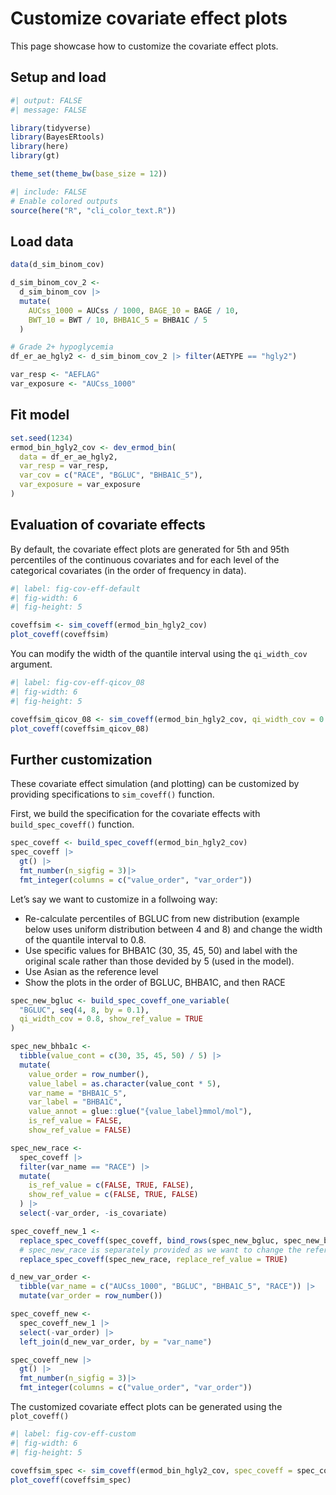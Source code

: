 # Customize covariate effect plots

This page showcase how to customize the covariate effect plots.

## Setup and load

```r
#| output: FALSE
#| message: FALSE

library(tidyverse)
library(BayesERtools)
library(here)
library(gt)

theme_set(theme_bw(base_size = 12))
```

```r
#| include: FALSE
# Enable colored outputs
source(here("R", "cli_color_text.R"))
```

## Load data

```r
data(d_sim_binom_cov)

d_sim_binom_cov_2 <-
  d_sim_binom_cov |>
  mutate(
    AUCss_1000 = AUCss / 1000, BAGE_10 = BAGE / 10,
    BWT_10 = BWT / 10, BHBA1C_5 = BHBA1C / 5
  )

# Grade 2+ hypoglycemia
df_er_ae_hgly2 <- d_sim_binom_cov_2 |> filter(AETYPE == "hgly2")

var_resp <- "AEFLAG"
var_exposure <- "AUCss_1000"
```

## Fit model

```r
set.seed(1234)
ermod_bin_hgly2_cov <- dev_ermod_bin(
  data = df_er_ae_hgly2,
  var_resp = var_resp,
  var_cov = c("RACE", "BGLUC", "BHBA1C_5"),
  var_exposure = var_exposure
)
```

## Evaluation of covariate effects

By default, the covariate effect plots are generated for 5th and 95th percentiles
of the continuous covariates and for each level of the categorical covariates
(in the order of frequency in data).


```r
#| label: fig-cov-eff-default
#| fig-width: 6
#| fig-height: 5

coveffsim <- sim_coveff(ermod_bin_hgly2_cov)
plot_coveff(coveffsim)
```

You can modify the width of the quantile interval using the `qi_width_cov` argument.

```r
#| label: fig-cov-eff-qicov_08
#| fig-width: 6
#| fig-height: 5

coveffsim_qicov_08 <- sim_coveff(ermod_bin_hgly2_cov, qi_width_cov = 0.8)
plot_coveff(coveffsim_qicov_08)
```

## Further customization

These covariate effect simulation (and plotting) can be customized by providing
specifications to `sim_coveff()` function.

First, we build the specification for the covariate effects with
`build_spec_coveff()` function.


```r
spec_coveff <- build_spec_coveff(ermod_bin_hgly2_cov)
spec_coveff |> 
  gt() |> 
  fmt_number(n_sigfig = 3)|>
  fmt_integer(columns = c("value_order", "var_order"))
```

Let's say we want to customize in a follwoing way:

- Re-calculate percentiles of BGLUC from new distribution (example below uses
  uniform distribution between 4 and 8) and change the width of the quantile
  interval to 0.8.
- Use specific values for BHBA1C (30, 35, 45, 50) and label with the original 
  scale rather than those devided by 5 (used in the model).
- Use Asian as the reference level
- Show the plots in the order of BGLUC, BHBA1C, and then RACE

```r
spec_new_bgluc <- build_spec_coveff_one_variable(
  "BGLUC", seq(4, 8, by = 0.1),
  qi_width_cov = 0.8, show_ref_value = TRUE
)

spec_new_bhba1c <- 
  tibble(value_cont = c(30, 35, 45, 50) / 5) |> 
  mutate(
    value_order = row_number(),
    value_label = as.character(value_cont * 5),
    var_name = "BHBA1C_5",
    var_label = "BHBA1C",
    value_annot = glue::glue("{value_label}mmol/mol"),
    is_ref_value = FALSE,
    show_ref_value = FALSE)

spec_new_race <- 
  spec_coveff |> 
  filter(var_name == "RACE") |> 
  mutate(
    is_ref_value = c(FALSE, TRUE, FALSE),
    show_ref_value = c(FALSE, TRUE, FALSE)
  ) |> 
  select(-var_order, -is_covariate)

spec_coveff_new_1 <- 
  replace_spec_coveff(spec_coveff, bind_rows(spec_new_bgluc, spec_new_bhba1c)) |>
  # spec_new_race is separately provided as we want to change the reference level
  replace_spec_coveff(spec_new_race, replace_ref_value = TRUE)

d_new_var_order <- 
  tibble(var_name = c("AUCss_1000", "BGLUC", "BHBA1C_5", "RACE")) |> 
  mutate(var_order = row_number())

spec_coveff_new <- 
  spec_coveff_new_1 |> 
  select(-var_order) |>
  left_join(d_new_var_order, by = "var_name")

spec_coveff_new |> 
  gt() |> 
  fmt_number(n_sigfig = 3)|>
  fmt_integer(columns = c("value_order", "var_order"))
```

The customized covariate effect plots can be generated using the `plot_coveff()`

```r
#| label: fig-cov-eff-custom
#| fig-width: 6
#| fig-height: 5

coveffsim_spec <- sim_coveff(ermod_bin_hgly2_cov, spec_coveff = spec_coveff_new)
plot_coveff(coveffsim_spec)
```



